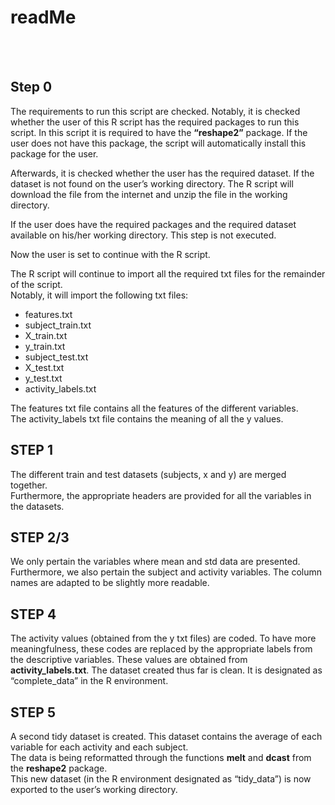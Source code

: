 # readMe

<br>
<br>

## Step 0
The requirements to run this script are checked. Notably, it is checked whether the user of this R script has the required packages to run this script. In this script it is required to have the **"reshape2"** package. If the user does not have this package, the script will automatically install this package for the user.

Afterwards, it is checked whether the user has the required dataset. If the dataset is not found on the user's working directory. The R script will download the file from the internet and unzip the file in the working directory.

If the user does have the required packages and the required dataset available on his/her working directory. This step is not executed.

Now the user is set to continue with the R script.

The R script will continue to import all the required txt files for the remainder of the script.
<br>Notably, it will import the following txt files:

* features.txt
* subject_train.txt
* X_train.txt
* y_train.txt
* subject_test.txt
* X_test.txt
* y_test.txt
* activity_labels.txt

The features txt file contains all the features of the different variables.
<br>The activity_labels txt file contains the meaning of all the y values.

## STEP 1
The different train and test datasets (subjects, x and y) are merged together. 
<br>Furthermore, the appropriate headers are provided for all the variables in the datasets.

## STEP 2/3
We only pertain the variables where mean and std data are presented. Furthermore, we also pertain the subject and activity variables. The column names are adapted to be slightly more readable.

## STEP 4
The activity values (obtained from the y txt files) are coded. To have more meaningfulness, these codes are replaced by the appropriate labels from the descriptive variables. These values are obtained from **activity_labels.txt**. The dataset created thus far is clean. It is designated as "complete_data" in the R environment.

## STEP 5
A second tidy dataset is created. This dataset contains the average of each variable for each activity and each subject.
<br>The data is being reformatted through the functions **melt** and **dcast** from the **reshape2** package.
<br>This new dataset (in the R environment designated as "tidy_data") is now exported to the user's working directory.
